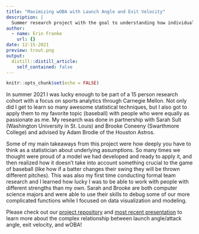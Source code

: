 ```yaml
---
title: "Maximizing wOBA with Launch Angle and Exit Velocity"
description: |
  Summer research project with the goal to understanding how individual MLB players should swing to maximize their weighted OBP. 
author:
  - name: Erin Franke
    url: {}
date: 12-15-2021
preview: trout.png
output:
  distill::distill_article:
    self_contained: false
---
```



```r
knitr::opts_chunk$set(echo = FALSE)
```

In summer 2021 I was lucky enough to be part of a 15 person research cohort with a focus on sports analytics through Carnegie Mellon. Not only did I get to learn so many awesome statistical techniques, but I also got to apply them to my favorite topic (baseball) with people who were equally as passionate as me. My research was done in partnership with Sarah Sult (Washington University in St. Louis) and Brooke Coneeny (Swarthmore College) and advised by Adam Brodie of the Houston Astros.

Some of my main takeaways from this project were how deeply you have to think as a statistician about underlying assumptions. So many times we thought were proud of a model we had developed and ready to apply it, and then realized how it doesn't take into account something crucial to the game of baseball (like how if a batter changes their swing they will be thrown different pitches). This was also my first time conducting formal team research and I learned how lucky I was to be able to work with people with different strengths than my own. Sarah and Brooke are both computer science majors and were able to use their skills to debug some of our more complicated functions while I focused on data visualization and modeling. 

Please check out our [project repository](https://github.com/sarahsult/cmsacamp_baseball_project) and [most recent presentation](https://sarahsult.github.io/cmsacamp_baseball_project/Presentations/CMSAConference%20Presentation/CMSAConference_presentation.html#1) to learn more about the complex relationship between launch angle/attack angle, exit velocity, and wOBA! 


